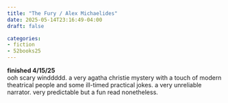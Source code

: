 ```yaml
---
title: "The Fury / Alex Michaelides"
date: 2025-05-14T23:16:49-04:00
draft: false

categories:
- fiction
- 52books25
---
```

**finished 4/15/25** \
ooh scary winddddd. a very agatha christie mystery with a touch of modern theatrical people and some ill-timed practical jokes. a very unreliable narrator. very predictable but a fun read nonetheless.
